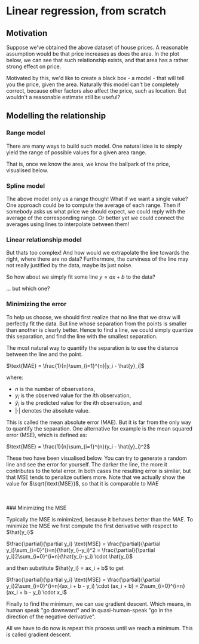

# Linear regression, from scratch

## Motivation
<CsvTable/>

Suppose we've obtained the above dataset of house prices. A reasonable assumption would be that price increases as does the area.
In the plot below, we can see that such relationship exists, and that area has a rather strong effect on price.

<ScatterPlotExample/>

Motivated by this, we'd like to create a black box - a model - that will tell you the price, given the area.
Naturally this model can't be completely correct, because other factors also affect the price, such as location.
But wouldn't a reasonable estimate still be useful?

## Modelling the relationship
### Range model
There are many ways to build such model.
One natural idea is to simply yield the range of possible values for a given area range.

<RangesModelTable/>

That is, once we know the area, we know the ballpark of the price, visualised below.

<RangesModelVisualisation/>

### Spline model

The above model only us a range though! What if we want a single value?
One approach could be to compute the average of each range. Then if somebody asks us
what price we should expect, we could reply with the average of the corresponding range.
Or better yet we could connect the averages using lines to interpolate between them!

<SplineModelVisualisation/>

### Linear relationship model
But thats too complex! And how would we extrapolate the line towards the right, where there are no data?
Furthermore, the curviness of the line may not really justified by the data, maybe its just noise.

So how about we simply fit some line $y = ax +b$ to the data?

<LinearRelationshipModelVisualisation/>


... but which one?

### Minimizing the error

To help us choose, we should first realize that no line that we draw will perfectly fit the data.
But line whose separation from the points is smaller than another is clearly better.
Hence to find a line, we could simply quantize this separation, and find the line with the smallest separation.

The most natural way to quantify the separation is to use the distance between the line and the point.

$\text{MAE} = \frac{1}{n}\sum_{i=1}^{n}|y_i - \hat{y}_i|$

where:
- $n$ is the number of observations,
- $y_i$ is the observed value for the $i$th observation,
- $\hat{y}_i$ is the predicted value for the $i$th observation, and
- $|\cdot|$ denotes the absolute value.

This is called the mean absolute error (MAE).
But it is far from the only way to quantify the separation.
One alternative for example is the mean squared error (MSE), which is defined as:

$\text{MSE} = \frac{1}{n}\sum_{i=1}^{n}(y_i - \hat{y}_i)^2$

These two have been visualised below. You can try to generate a random line and see the error for yourself.
The darker the line, the more it contributes to the total error. In both cases
the resulting error is similar, but that MSE tends to penalize outliers more.
Note that we actually show the value for $\sqrt{\text{MSE}}$, so that it is comparable to MAE


<MSEAndMAEVisualisation/>

<br/>
<br/>
### Minimizing the MSE

Typically the MSE is minimized, because it behaves better than the MAE.
To minimize the MSE we first compute the first derivative with respect to $\hat{y_i}$

$\frac{\partial}{\partial y_i} \text{MSE} = \frac{\partial}{\partial y_i}\sum_{i=0}^{i=n}(\hat{y_i}-y_i)^2 = \frac{\partial}{\partial y_i}2\sum_{i=0}^{i=n}(\hat{y_i}-y_i) \cdot \hat{y_i}$

and then substitute $\hat{y_i} = ax_i + b$ to get

$\frac{\partial}{\partial y_i} \text{MSE} = \frac{\partial}{\partial y_i}2\sum_{i=0}^{i=n}(ax_i + b - y_i) \cdot (ax_i + b) = 2\sum_{i=0}^{i=n}(ax_i + b - y_i) \cdot x_i$

Finally to find the minimum, we can use gradient descent. Which means, in human speak "go downward" and in quasi-human-speak "go in the direction of the negative derivative".


<GradientUpdateVisualisation/>

All we have to do now is repeat this process until we reach a minimum. This is called gradient descent.

<GradientDescentAnimatedVisualisation/>







